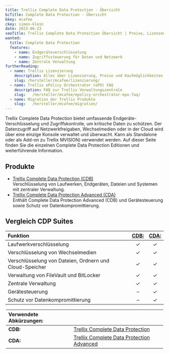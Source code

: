```yaml
---
title: Trellix Complete Data Protection - Übersicht
bcTitle: Complete Data Protection - Übersicht
bkey: mcafee
ckey: simon-klein
date: 2023-06-23
seoTitle: Trellix Complete Data Protection Übersicht | Preise, Lizenzen, Informationen
wanted:
  title: Complete Data Protection
  features:
    - name: Endgeräteverschlüsselung
    - name: Zugriffssteuerung für Daten und Netzwerk
    - name: Zentrale Verwaltung
furtherReading:
  - name: Trellix Lizenzierung
    description: Alles über Lizenzierung, Preise und Kaufmöglichkeiten. Mit vielen Tipps und Beispielen.
    slug: /hersteller/mcafee/lizenzierung/
  - name: Trellix ePolicy Orchestrator (ePO) FAQ
    description: FAQ zur Trellix Verwaltungszentrale
    slug:   /hersteller/mcafee/epolicy-orchestrator-epo-faq/
  - name: Migration der Trellix Produkte
    slug:   /hersteller/mcafee/migration/
---
```




<Intro>

Trellix Complete Data Protection bietet umfassende Endgeräte-Verschlüsselung und Zugriffskontrolle, um kritische Daten zu schützen. Der Datenzugriff auf Netzwerkfreigaben, Wechselmedien oder in der Cloud wird über eine einzige Konsole verwaltet und überwacht. Kann als Standalone oder als Add-on zu Trellix MVISION) verwendet werden. Auf dieser Seite finden Sie die einzelnen Complete Data Protection Editionen und weiterführende Information.

</Intro>

<TOC />


## Produkte

<ArrowList>

- [Trellix Complete Data Protection (CDB)](/hersteller/mcafee/complete-data-protection/) <br />
Verschlüsselung von Laufwerken, Endgeräten, Dateien und Systemen mit zentraler Verwaltung.
- [Trellix Complete Data Protection Advanced (CDA)](/hersteller/mcafee/complete-data-protection-advanced/) <br />
Enthält Complete Data Protection Advanced (CDB) und Gerätesteuerung sowie Schutz vor Datenkompromittierung.

</ArrowList>

## Vergleich CDP Suites

| Funktion | [CDB:](/hersteller/mcafee/complete-data-protection/) | [CDA:](/hersteller/mcafee/complete-data-protection-advanced/) |
|:---|:---:|:---:|
| Laufwerkverschlüsselung | ✓ | ✓ |
| Verschlüsselung von Wechselmedien	| ✓ | ✓ |
| Verschlüsselung von Dateien, Ordnern und Cloud-Speicher	| ✓ | ✓ |
| Verwaltung von FileVault und BitLocker | ✓ | ✓ |
| Zentrale Verwaltung	| ✓ | ✓ |
| Gerätesteuerung | – | ✓ |
| Schutz vor Datenkompromittierung | – | ✓ |

<Legend>

|Verwendete Abkürzungen:| |
|:----|:----|
| **CDB:** | [Trellix Complete Data Protection](/hersteller/mcafee/complete-data-protection/)
| **CDA:** | [Trellix Complete Data Protection Advanced](/hersteller/mcafee/complete-data-protection-advanced/)|


</Legend>
